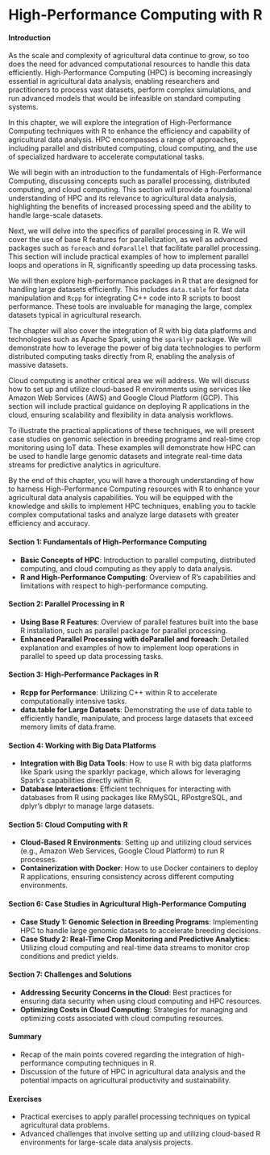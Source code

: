 # High-Performance Computing with R

#### Introduction

As the scale and complexity of agricultural data continue to grow, so too does the need for advanced computational resources to handle this data efficiently. High-Performance Computing (HPC) is becoming increasingly essential in agricultural data analysis, enabling researchers and practitioners to process vast datasets, perform complex simulations, and run advanced models that would be infeasible on standard computing systems.

In this chapter, we will explore the integration of High-Performance Computing techniques with R to enhance the efficiency and capability of agricultural data analysis. HPC encompasses a range of approaches, including parallel and distributed computing, cloud computing, and the use of specialized hardware to accelerate computational tasks.

We will begin with an introduction to the fundamentals of High-Performance Computing, discussing concepts such as parallel processing, distributed computing, and cloud computing. This section will provide a foundational understanding of HPC and its relevance to agricultural data analysis, highlighting the benefits of increased processing speed and the ability to handle large-scale datasets.

Next, we will delve into the specifics of parallel processing in R. We will cover the use of base R features for parallelization, as well as advanced packages such as `foreach` and `doParallel` that facilitate parallel processing. This section will include practical examples of how to implement parallel loops and operations in R, significantly speeding up data processing tasks.

We will then explore high-performance packages in R that are designed for handling large datasets efficiently. This includes `data.table` for fast data manipulation and `Rcpp` for integrating C++ code into R scripts to boost performance. These tools are invaluable for managing the large, complex datasets typical in agricultural research.

The chapter will also cover the integration of R with big data platforms and technologies such as Apache Spark, using the `sparklyr` package. We will demonstrate how to leverage the power of big data technologies to perform distributed computing tasks directly from R, enabling the analysis of massive datasets.

Cloud computing is another critical area we will address. We will discuss how to set up and utilize cloud-based R environments using services like Amazon Web Services (AWS) and Google Cloud Platform (GCP). This section will include practical guidance on deploying R applications in the cloud, ensuring scalability and flexibility in data analysis workflows.

To illustrate the practical applications of these techniques, we will present case studies on genomic selection in breeding programs and real-time crop monitoring using IoT data. These examples will demonstrate how HPC can be used to handle large genomic datasets and integrate real-time data streams for predictive analytics in agriculture.

By the end of this chapter, you will have a thorough understanding of how to harness High-Performance Computing resources with R to enhance your agricultural data analysis capabilities. You will be equipped with the knowledge and skills to implement HPC techniques, enabling you to tackle complex computational tasks and analyze large datasets with greater efficiency and accuracy.


#### Section 1: Fundamentals of High-Performance Computing
- **Basic Concepts of HPC**: Introduction to parallel computing, distributed computing, and cloud computing as they apply to data analysis.
- **R and High-Performance Computing**: Overview of R’s capabilities and limitations with respect to high-performance computing.

#### Section 2: Parallel Processing in R
- **Using Base R Features**: Overview of parallel features built into the base R installation, such as parallel package for parallel processing.
- **Enhanced Parallel Processing with doParallel and foreach**: Detailed explanation and examples of how to implement loop operations in parallel to speed up data processing tasks.

#### Section 3: High-Performance Packages in R
- **Rcpp for Performance**: Utilizing C++ within R to accelerate computationally intensive tasks.
- **data.table for Large Datasets**: Demonstrating the use of data.table to efficiently handle, manipulate, and process large datasets that exceed memory limits of data.frame.

#### Section 4: Working with Big Data Platforms
- **Integration with Big Data Tools**: How to use R with big data platforms like Spark using the sparklyr package, which allows for leveraging Spark’s capabilities directly within R.
- **Database Interactions**: Efficient techniques for interacting with databases from R using packages like RMySQL, RPostgreSQL, and dplyr’s dbplyr to manage large datasets.

#### Section 5: Cloud Computing with R
- **Cloud-Based R Environments**: Setting up and utilizing cloud services (e.g., Amazon Web Services, Google Cloud Platform) to run R processes.
- **Containerization with Docker**: How to use Docker containers to deploy R applications, ensuring consistency across different computing environments.

#### Section 6: Case Studies in Agricultural High-Performance Computing
- **Case Study 1: Genomic Selection in Breeding Programs**: Implementing HPC to handle large genomic datasets to accelerate breeding decisions.
- **Case Study 2: Real-Time Crop Monitoring and Predictive Analytics**: Utilizing cloud computing and real-time data streams to monitor crop conditions and predict yields.

#### Section 7: Challenges and Solutions
- **Addressing Security Concerns in the Cloud**: Best practices for ensuring data security when using cloud computing and HPC resources.
- **Optimizing Costs in Cloud Computing**: Strategies for managing and optimizing costs associated with cloud computing resources.

#### Summary
- Recap of the main points covered regarding the integration of high-performance computing techniques in R.
- Discussion of the future of HPC in agricultural data analysis and the potential impacts on agricultural productivity and sustainability.

#### Exercises
- Practical exercises to apply parallel processing techniques on typical agricultural data problems.
- Advanced challenges that involve setting up and utilizing cloud-based R environments for large-scale data analysis projects.

